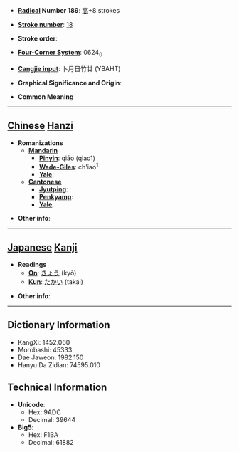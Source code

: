* '''[[Wiktionary:Chinese radical index| Radical]] Number 189''': [[Wiktionary:Chinese radical index 高|高]]+8 strokes

* '''[[Wiktionary:Chinese total strokes index|Stroke number]]''': [[Wiktionary:Chinese total strokes index 18|18]]

* '''Stroke order''': 

* '''[[Wiktionary:Chinese four corner index|Four-Corner System]]''': 0624<sub>0</sub>

* '''[[Wiktionary:Chinese Cangjie index|Cangjie input]]''': 卜月日竹廿 (YBAHT)

* '''Graphical Significance and Origin''': 

* '''Common Meaning'''

----

== [[Chinese]] [[Hanzi]] ==

* '''Romanizations'''
** '''[[Mandarin]]'''
*** '''[[Pinyin]]''': qiāo (qiao1)
*** '''[[Wade-Giles]]''': ch'iao<sup>1</sup>
*** '''[[Yale]]''': 
** '''[[Cantonese]]'''
*** '''[[Jyutping]]''':
*** '''[[Penkyamp]]''': 
*** '''[[Yale]]''': 

* '''Other info''': 

----

== [[Japanese]] [[Kanji]] ==

* '''Readings'''
** '''[[On]]''': [[きょう]] (kyō)
** '''[[Kun]]''': [[たかい]] (takai)

* '''Other info''':  

----

== Dictionary Information ==

* KangXi: 1452.060
* Morobashi: 45333
* Dae Jaweon: 1982.150
* Hanyu Da Zidian: 74595.010

== Technical Information ==

* '''Unicode''':
** Hex: 9ADC
** Decimal: 39644
* '''Big5''':
** Hex: F1BA
** Decimal: 61882